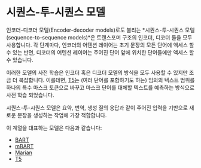 # 시퀀스-투-시퀀스 모델

<Youtube id="0_4KEb08xrE" />

인코더-디코더 모델(Encoder-decoder models)로도 불리는 *시퀀스-투-시퀀스 모델(sequence-to-sequence models)*은 트랜스포머 구조의 인코더, 디코더 둘을 모두 사용합니다. 각 단계마다, 인코더의 어텐션 레이어는 초기 문장의 모든 단어에 액세스 할 수 있는 반면, 디코더의 어텐션 레이어는 주어진 단어 앞에 위치한 단어들에만 액세스 할 수 있습니다.

이러한 모델의 사전 학습은 인코더 혹은 디코더 모델의 방식을 모두 사용할 수 있지만 조금 더 복잡합니다. 이를테면, [T5](https://huggingface.co/t5-base)는 (여러 단어를 포함하기도 하는) 임의의 텍스트 범위를 하나의 특수 마스크 토큰으로 바꾸고 마스크 단어를 대체할 텍스트를 예측하는 방식으로 사전 학습 되었습니다.

시퀀스-투-시퀀스 모델은 요약, 번역, 생성 질의 응답과 같이 주어진 입력을 기반으로 새로운 문장을 생성하는 작업에 가장 적합합니다.

이 계열을 대표하는 모델은 다음과 같습니다:

- [BART](https://huggingface.co/transformers/model_doc/bart.html)
- [mBART](https://huggingface.co/transformers/model_doc/mbart.html)
- [Marian](https://huggingface.co/transformers/model_doc/marian.html)
- [T5](https://huggingface.co/transformers/model_doc/t5.html)